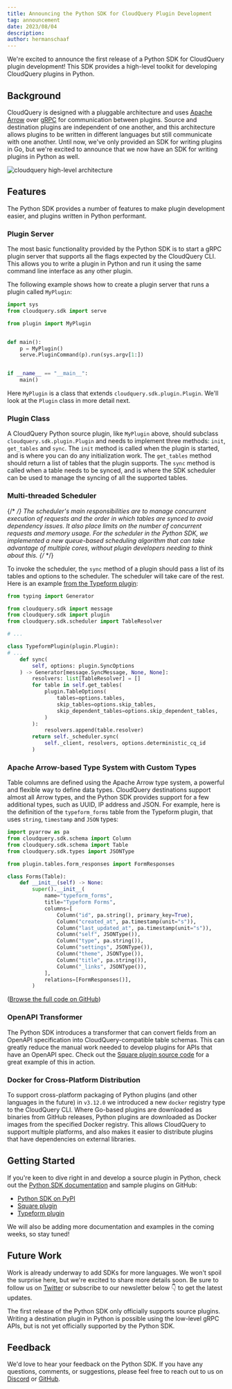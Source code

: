 ```yaml
---
title: Announcing the Python SDK for CloudQuery Plugin Development
tag: announcement
date: 2023/08/04
description:
author: hermanschaaf
---
```



<BlogHeader/>

We're excited to announce the first release of a Python SDK for CloudQuery plugin development! This SDK provides a high-level toolkit for developing CloudQuery plugins in Python.

## Background

CloudQuery is designed with a pluggable architecture and uses [Apache Arrow](https://arrow.apache.org/) over [gRPC](https://grpc.io/) for communication between plugins. Source and destination plugins are independent of one another, and this architecture allows plugins to be written in different languages but still communicate with one another. Until now, we've only provided an SDK for writing plugins in Go, but we're excited to announce that we now have an SDK for writing plugins in Python as well.

![cloudquery high-level architecture](/images/cloudquery-architecture.png)

## Features

The Python SDK provides a number of features to make plugin development easier, and plugins written in Python performant.

### Plugin Server

The most basic functionality provided by the Python SDK is to start a gRPC plugin server that supports all the flags expected by the CloudQuery CLI. This allows you to write a plugin in Python and run it using the same command line interface as any other plugin.

The following example shows how to create a plugin server that runs a plugin called `MyPlugin`:

```python
import sys
from cloudquery.sdk import serve

from plugin import MyPlugin


def main():
    p = MyPlugin()
    serve.PluginCommand(p).run(sys.argv[1:])


if __name__ == "__main__":
    main()
```

Here `MyPlugin` is a class that extends `cloudquery.sdk.plugin.Plugin`. We'll look at the `Plugin` class in more detail next.

### Plugin Class

A CloudQuery Python source plugin, like `MyPlugin` above, should subclass `cloudquery.sdk.plugin.Plugin` and needs to implement three methods: `init`, `get_tables` and `sync`. The `init` method is called when the plugin is started, and is where you can do any initialization work. The `get_tables` method should return a list of tables that the plugin supports. The `sync` method is called when a table needs to be synced, and is where the SDK scheduler can be used to manage the syncing of all the supported tables.

### Multi-threaded Scheduler

{/* <!-- vale off --> */}
The scheduler's main responsibilities are to manage concurrent execution of requests and the order in which tables are synced to avoid dependency issues. It also place limits on the number of concurrent requests and memory usage. For the scheduler in the Python SDK, we implemented a new queue-based scheduling algorithm that can take advantage of multiple cores, without plugin developers needing to think about this.
{/* <!-- vale on --> */}

To invoke the scheduler, the `sync` method of a plugin should pass a list of its tables and options to the scheduler. The scheduler will take care of the rest. Here is an example [from the Typeform plugin](https://github.com/cloudquery/cloudquery/blob/main/plugins/source/typeform/plugin/plugin.py):

```python
from typing import Generator

from cloudquery.sdk import message
from cloudquery.sdk import plugin
from cloudquery.sdk.scheduler import TableResolver

# ...

class TypeformPlugin(plugin.Plugin):
# ...
    def sync(
        self, options: plugin.SyncOptions
    ) -> Generator[message.SyncMessage, None, None]:
        resolvers: list[TableResolver] = []
        for table in self.get_tables(
            plugin.TableOptions(
                tables=options.tables,
                skip_tables=options.skip_tables,
                skip_dependent_tables=options.skip_dependent_tables,
            )
        ):
            resolvers.append(table.resolver)
        return self._scheduler.sync(
            self._client, resolvers, options.deterministic_cq_id
        )
```

### Apache Arrow-based Type System with Custom Types

Table columns are defined using the Apache Arrow type system, a powerful and flexible way to define data types. CloudQuery destinations support almost all Arrow types, and the Python SDK provides support for a few additional types, such as UUID, IP address and JSON. For example, here is the definition of the `typeform_forms` table from the Typeform plugin, that uses `string`, `timestamp` and `JSON` types:

```python
import pyarrow as pa
from cloudquery.sdk.schema import Column
from cloudquery.sdk.schema import Table
from cloudquery.sdk.types import JSONType

from plugin.tables.form_responses import FormResponses

class Forms(Table):
    def __init__(self) -> None:
        super().__init__(
            name="typeform_forms",
            title="Typeform Forms",
            columns=[
                Column("id", pa.string(), primary_key=True),
                Column("created_at", pa.timestamp(unit="s")),
                Column("last_updated_at", pa.timestamp(unit="s")),
                Column("self", JSONType()),
                Column("type", pa.string()),
                Column("settings", JSONType()),
                Column("theme", JSONType()),
                Column("title", pa.string()),
                Column("_links", JSONType()),
            ],
            relations=[FormResponses()],
        )
```

([Browse the full code on GitHub](https://github.com/cloudquery/cloudquery/blob/main/plugins/source/typeform/plugin/tables/forms.py))

### OpenAPI Transformer

The Python SDK introduces a transformer that can convert fields from an OpenAPI specification into CloudQuery-compatible table schemas. This can greatly reduce the manual work needed to develop plugins for APIs that have an OpenAPI spec. Check out the [Square plugin source code](https://github.com/cloudquery/cloudquery/blob/main/plugins/source/square/plugin/tables/bookings.py) for a great example of this in action.

### Docker for Cross-Platform Distribution

To support cross-platform packaging of Python plugins (and other languages in the future) in `v3.12.0` we introduced a new `docker` registry type to the CloudQuery CLI. Where Go-based plugins are downloaded as binaries from GitHub releases, Python plugins are downloaded as Docker images from the specified Docker registry. This allows CloudQuery to support multiple platforms, and also makes it easier to distribute plugins that have dependencies on external libraries.

## Getting Started

If you're keen to dive right in and develop a source plugin in Python, check out the [Python SDK documentation](https://github.com/cloudquery/plugin-sdk-python) and sample plugins on GitHub:
 - [Python SDK on PyPI](https://pypi.org/project/cloudquery-plugin-sdk/)
 - [Square plugin](https://github.com/cloudquery/cloudquery/tree/main/plugins/source/square)
 - [Typeform plugin](https://github.com/cloudquery/cloudquery/tree/main/plugins/source/typeform)

We will also be adding more documentation and examples in the coming weeks, so stay tuned!

## Future Work

Work is already underway to add SDKs for more languages. We won't spoil the surprise here, but we're excited to share more details soon. Be sure to follow us on [Twitter](https://twitter.com/cloudqueryio) or subscribe to our newsletter below 👇 to get the latest updates.

The first release of the Python SDK only officially supports source plugins. Writing a destination plugin in Python is possible using the low-level gRPC APIs, but is not yet officially supported by the Python SDK.

## Feedback

We'd love to hear your feedback on the Python SDK. If you have any questions, comments, or suggestions, please feel free to reach out to us on [Discord](https://cloudquery.io/discord) or [GitHub](https://github.com/cloudquery/plugin-sdk-python).